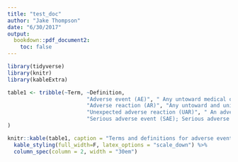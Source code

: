 ```yaml
---
title: "test_doc"
author: "Jake Thompson"
date: "6/30/2017"
output:
  bookdown::pdf_document2:
    toc: false
---
```


```r
library(tidyverse)
library(knitr)
library(kableExtra)

table1 <- tribble(~Term, ~Definition,
                         "Adverse event (AE)", " Any untoward medical occurrence in a subject to whom a medicinal product has been administered including occurrences which are not necessarily caused by or related to that product.",
                         "Adverse reaction (AR)", "Any untoward and unintended response in a subject to an investigational medicinal product, which is related to any dose administered to that subject.",
                         "Unexpected adverse reaction (UAR)", " An adverse reaction the nature and severity of which is not consistent with the information about the medicinal product in question set out in: The SPC for that product (for products with a marketing authorisation); The Investigator's Brochure (IB) relating to the trial in question (for any other investigational product)",
                         "Serious adverse event (SAE); Serious adverse reaction (SAR); Suspected unexpected serious adverse reaction (SUSAR)", "Respectively, any adverse event, adverse reaction or unexpected adverse reaction that: results in death; is life-threatening; requires hospitalisation or prolongation of existing hospitalisation; results in persistent or significant disability or incapacity; consists of a congenital anomaly or birth defect; other important medical event(s)"
)

knitr::kable(table1, caption = "Terms and definitions for adverse events", booktabs=TRUE) %>%
  kable_styling(full_width=F, latex_options = "scale_down") %>%
  column_spec(column = 2, width = "30em")
```
